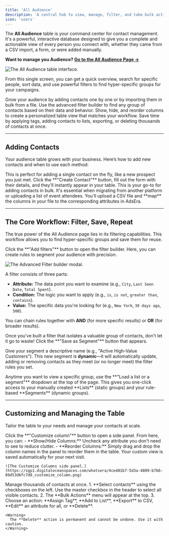 ```yaml
---
title: 'All Audience'
description: 'A central hub to view, manage, filter, and take bulk actions on all your contacts.'
icon: 'users'
---
```


The **All Audience** table is your command center for contact management. It's a powerful, interactive database designed to give you a complete and actionable view of every person you connect with, whether they came from a CSV import, a form, or were added manually.

**Want to manage you Audience? [Go to the All Audience Page &rarr;](https://app.adsera.in/dashboard/contact/list)**

![The All Audience table interface.](https://sgp1.digitaloceanspaces.com/whatsera/f6c48f2f-e23e-4fcd-a58f-d3f290f1130c_contact_list.png)

From this single screen, you can get a quick overview, search for specific people, sort data, and use powerful filters to find hyper-specific groups for your campaigns.

<CardGroup>
  <Card title="Add & Import Contacts" icon="user-plus">
    Grow your audience by adding contacts one by one or by importing them in bulk from a file.
  </Card>
  <Card title="Filter & Segment" icon="filter">
    Use the advanced filter builder to find any group of contacts based on their data and behavior.
  </Card>
  <Card title="Customize Your View" icon="table-columns">
    Show, hide, and reorder columns to create a personalized table view that matches your workflow.
  </Card>
  <Card title="Perform Bulk Actions" icon="list">
    Save time by applying tags, adding contacts to lists, exporting, or deleting thousands of contacts at once.
  </Card>
</CardGroup>

---

## Adding Contacts

Your audience table grows with your business. Here’s how to add new contacts and when to use each method:

<AccordionGroup>
  <Accordion title="Create Contact (Manual Add)">
    This is perfect for adding a single contact on the fly, like a new prospect you just met. Click the **"Create Contact"** button, fill out the form with their details, and they'll instantly appear in your table.
  </Accordion>
  <Accordion title="Import Contacts (Bulk Upload)">
    This is your go-to for adding contacts in bulk. It's essential when migrating from another platform or uploading a list of event attendees. You'll upload a CSV file and **map** the columns in your file to the corresponding attributes in AdsEra.
  </Accordion>
</AccordionGroup>

---

## The Core Workflow: Filter, Save, Repeat

The true power of the All Audience page lies in its filtering capabilities. This workflow allows you to find hyper-specific groups and save them for reuse.

<Steps>
<Step title="Step 1: Apply Advanced Filters">
Click the **"Add filters"** button to open the filter builder. Here, you can create rules to segment your audience with precision.

![The Advanced Filter builder modal.](https://sgp1.digitaloceanspaces.com/whatsera/7b3c67a5-7a34-4429-8d64-0a6da3013229_contact_filter.png)

A filter consists of three parts:
- **Attribute:** The data point you want to examine (e.g., `City`, `Last Seen Date`, `Total Spent`).
- **Condition:** The logic you want to apply (e.g., `is`, `is not`, `greater than`, `contains`).
- **Value:** The specific data you're looking for (e.g., `New York`, `30 days ago`, `500`).

You can chain rules together with **AND** (for more specific results) or **OR** (for broader results).
</Step>

<Step title="Step 2: Save a Filter as a Segment">
Once you've built a filter that isolates a valuable group of contacts, don't let it go to waste! Click the **"Save as Segment"** button that appears.

Give your segment a descriptive name (e.g., "Active High-Value Customers"). This new segment is **dynamic**—it will automatically update, adding or removing contacts as they meet (or no longer meet) the filter rules you set.
</Step>

<Step title="Step 3: Load Lists or Segments">
Anytime you want to view a specific group, use the **"Load a list or a segment"** dropdown at the top of the page. This gives you one-click access to your manually created **Lists** (static groups) and your rule-based **Segments** (dynamic groups).
</Step>
</Steps>

---

## Customizing and Managing the Table

Tailor the table to your needs and manage your contacts at scale.

<AccordionGroup>
  <Accordion title="Customize Your Column View">
    Click the **"Customize column"** button to open a side panel. From here, you can:
    - **Show/Hide Columns:** Uncheck any attribute you don't need to see to reduce clutter.
    - **Reorder Columns:** Simply drag and drop the column names in the panel to reorder them in the table. Your custom view is saved automatically for your next visit.

    ![The Customize Columns side panel.](https://sgp1.digitaloceanspaces.com/whatsera/4ce401b7-5d3a-4809-b7b6-89d53d6fc7d8_customize_column.png)
  </Accordion>
  <Accordion title="Perform Bulk Actions">
    Manage thousands of contacts at once.
    1.  **Select contacts** using the checkboxes on the left. Use the master checkbox in the header to select all visible contacts.
    2.  The **Bulk Actions** menu will appear at the top.
    3.  Choose an action: **Assign Tag**, **Add to List**, **Export** to CSV, **Edit** an attribute for all, or **Delete**.

    <Warning>
      The **Delete** action is permanent and cannot be undone. Use it with caution.
    </Warning>
  </Accordion>
</AccordionGroup>
